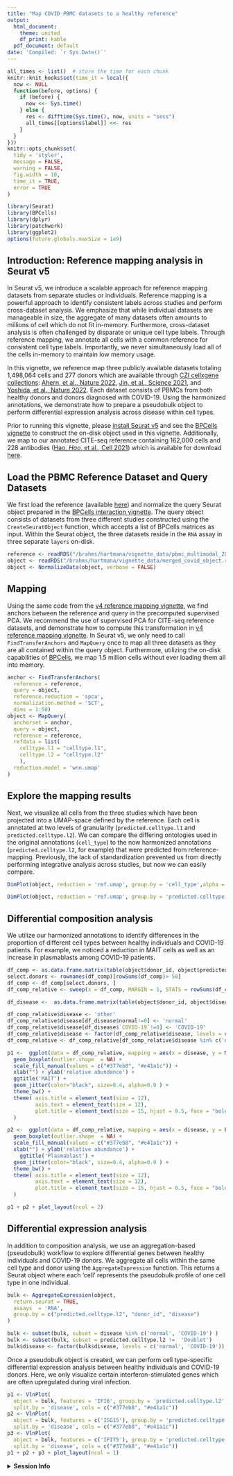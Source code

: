 ```yaml
---
title: "Map COVID PBMC datasets to a healthy reference"
output:
  html_document:
    theme: united
    df_print: kable
  pdf_document: default
date: 'Compiled: `r Sys.Date()`'
---
```



```r
all_times <- list()  # store the time for each chunk
knitr::knit_hooks$set(time_it = local({
  now <- NULL
  function(before, options) {
    if (before) {
      now <<- Sys.time()
    } else {
      res <- difftime(Sys.time(), now, units = "secs")
      all_times[[options$label]] <<- res
    }
  }
}))
knitr::opts_chunk$set(
  tidy = 'styler',
  message = FALSE,
  warning = FALSE,
  fig.width = 10,
  time_it = TRUE,
  error = TRUE
)
```

```r
library(Seurat)
library(BPCells)
library(dplyr)
library(patchwork)
library(ggplot2)
options(future.globals.maxSize = 1e9)
```


## Introduction: Reference mapping analysis in Seurat v5

In Seurat v5, we introduce a scalable approach for reference mapping datasets from separate studies or individuals. Reference mapping is a powerful approach to identify consistent labels across studies and perform cross-dataset analysis. We emphasize that while individual datasets are manageable in size, the aggregate of many datasets often amounts to millions of cell which do not fit in-memory. Furthermore, cross-dataset analysis is often challenged by disparate or unique cell type labels. Through reference mapping, we annotate all cells with a common reference for consistent cell type labels. Importantly, we never simultaneously load all of the cells in-memory to maintain low memory usage.
 
In this vignette, we reference map three publicly available datasets totaling 1,498,064 cells and 277 donors which are available through [CZI cellxgene collections](https://cellxgene.cziscience.com/collections): [Ahern, et al., Nature 2022](https://cellxgene.cziscience.com/collections/8f126edf-5405-4731-8374-b5ce11f53e82), [Jin, et al., Science 2021](https://cellxgene.cziscience.com/collections/b9fc3d70-5a72-4479-a046-c2cc1ab19efc), and [Yoshida, et al., Nature 2022](https://cellxgene.cziscience.com/collections/03f821b4-87be-4ff4-b65a-b5fc00061da7). Each dataset consists of PBMCs from both healthy donors and donors diagnosed with COVID-19. Using the harmonized annotations, we demonstrate how to prepare a pseudobulk object to perform differential expression analysis across disease within cell types.

Prior to running this vignette, please [install Seurat v5](install.html) and see the [BPCells vignette](seurat5_bpcells_interaction_vignette.html) to construct the on-disk object used in this vignette. Additionally, we map to our annotated CITE-seq reference containing 162,000 cells and 228 antibodies ([Hao*, Hao*, et al., Cell 2021](https://doi.org/10.1016/j.cell.2021.04.048)) which is available for download [here](https://zenodo.org/record/7779017#.ZCMojezMJqs).

## Load the PBMC Reference Dataset and Query Datasets
We first load the reference (available [here](https://zenodo.org/record/7779017#.ZCMojezMJqs)) and normalize the query Seurat object prepared in the [BPCells interaction vignette](seurat5_bpcells_interaction_vignette.html). The query object consists of datasets from three different studies constructed using the `CreateSeuratObject` function, which accepts a list of BPCells matrices as input. Within the Seurat object, the three datasets reside in the `RNA` assay in three separate `layers` on-disk.


```r
reference <- readRDS("/brahms/hartmana/vignette_data/pbmc_multimodal_2023.rds")
object <- readRDS("/brahms/hartmana/vignette_data/merged_covid_object.rds")
object <- NormalizeData(object, verbose = FALSE)
```

## Mapping
Using the same code from the [v4 reference mapping vignette](articles/multimodal_reference_mapping.html), we find anchors between the reference and query in the precomputed supervised PCA. We recommend the use of supervised PCA for CITE-seq reference datasets, and demonstrate how to compute this transformation in [v4 reference mapping vignette](articles/multimodal_reference_mapping.html). In Seurat v5, we only need to call `FindTransferAnchors` and `MapQuery` once to map all three datasets as they are all contained within the query object. Furthermore, utilizing the on-disk capabilities of [BPCells](https://github.com/bnprks/BPCells), we map 1.5 million cells without ever loading them all into memory.  

```r
anchor <- FindTransferAnchors(
  reference = reference,
  query = object,
  reference.reduction = 'spca',
  normalization.method = 'SCT',
  dims = 1:50)
object <- MapQuery(
  anchorset = anchor,
  query = object,
  reference = reference,
  refdata = list(
    celltype.l1 = "celltype.l1",
    celltype.l2 = "celltype.l2"
    ),
  reduction.model = 'wnn.umap'
)
```

## Explore the mapping results
Next, we visualize all cells from the three studies which have been projected into a UMAP-space defined by the reference. Each cell is annotated at two levels of granularity (`predicted.celltype.l1` and `predicted.celltype.l2`). We can compare the differing ontologies used in the original annotations (`cell_type`) to the now harmonized annotations (`predicted.celltype.l2`, for example) that were predicted from reference-mapping. Previously, the lack of standardization prevented us from directly performing integrative analysis across studies, but now we can easily compare.

```r
DimPlot(object, reduction = 'ref.umap', group.by = 'cell_type',alpha = 0.1, label = TRUE, split.by = 'publication', ncol = 3,  label.size = 3) + NoLegend()
```
```r
DimPlot(object, reduction = 'ref.umap', group.by = 'predicted.celltype.l2',alpha = 0.1, label = TRUE, split.by = 'publication', ncol = 3,  label.size = 3) + NoLegend()
```

## Differential composition analysis
We utilize our harmonized annotations to identify differences in the proportion of different cell types between healthy individuals and COVID-19 patients. For example, we noticed a reduction in MAIT cells as well as an increase in plasmablasts among COVID-19 patients.

```r
df_comp <- as.data.frame.matrix(table(object$donor_id, object$predicted.celltype.l2))
select.donors <- rownames(df_comp)[rowSums(df_comp)> 50]
df_comp <- df_comp[select.donors, ]
df_comp_relative <- sweep(x = df_comp, MARGIN = 1, STATS = rowSums(df_comp), FUN = '/')

df_disease <-  as.data.frame.matrix(table(object$donor_id, object$disease))[select.donors, ]

df_comp_relative$disease <- 'other'
df_comp_relative$disease[df_disease$normal!=0] <- 'normal'
df_comp_relative$disease[df_disease$`COVID-19`!=0] <- 'COVID-19'
df_comp_relative$disease <- factor(df_comp_relative$disease, levels = c('normal','COVID-19','other'))
df_comp_relative <- df_comp_relative[df_comp_relative$disease %in% c('normal','COVID-19'),]
```

```r
p1 <-  ggplot(data = df_comp_relative, mapping = aes(x = disease, y = MAIT, fill = disease)) +  
  geom_boxplot(outlier.shape  = NA) +
  scale_fill_manual(values = c("#377eb8", "#e41a1c")) +
  xlab("") + ylab('relative abundance') +
  ggtitle('MAIT') +
  geom_jitter(color="black", size=0.4, alpha=0.9 ) +
  theme_bw() +
  theme( axis.title = element_text(size = 12),
         axis.text = element_text(size = 12),
         plot.title = element_text(size = 15, hjust = 0.5, face = "bold")
  )

p2 <-  ggplot(data = df_comp_relative, mapping = aes(x = disease, y = Plasmablast, fill = disease)) +  
  geom_boxplot(outlier.shape  = NA) +
  scale_fill_manual(values = c("#377eb8", "#e41a1c")) +
  xlab("") + ylab('relative abundance') +
    ggtitle('Plasmablast') +
  geom_jitter(color="black", size=0.4, alpha=0.9 ) +
  theme_bw() +
  theme( axis.title = element_text(size = 12),
         axis.text = element_text(size = 12),
         plot.title = element_text(size = 15, hjust = 0.5, face = "bold")
  )

p1 + p2 + plot_layout(ncol = 2)
```

## Differential expression analysis
In addition to composition analysis, we use an aggregation-based (pseudobulk) workflow to explore differential genes between healthy individuals and COVID-19 donors. We aggregate all cells within the same cell type and donor using the `AggregateExpression` function. This returns a Seurat object where each ‘cell’ represents the pseudobulk profile of one cell type in one individual.

```r
bulk <- AggregateExpression(object,
  return.seurat = TRUE,
  assays  = 'RNA',
  group.by = c("predicted.celltype.l2", "donor_id", "disease")
)
```

```r
bulk <- subset(bulk, subset = disease %in% c('normal', 'COVID-19') )
bulk <- subset(bulk, subset = predicted.celltype.l2 !=  'Doublet')
bulk$disease <- factor(bulk$disease, levels = c('normal', 'COVID-19'))
```

Once a pseudobulk object is created, we can perform cell type-specific differential expression analysis between healthy individuals and COVID-19 donors. Here, we only visualize certain interferon-stimulated genes which are often upregulated during viral infection.

```r
p1 <- VlnPlot(
  object = bulk, features = 'IFI6', group.by = 'predicted.celltype.l2',
  split.by = 'disease', cols = c("#377eb8", "#e41a1c"))
p2 <- VlnPlot(
  object = bulk, features = c('ISG15'), group.by = 'predicted.celltype.l2',
  split.by = 'disease', cols = c("#377eb8", "#e41a1c"))
p3 <- VlnPlot(
  object = bulk, features = c('IFIT5'), group.by = 'predicted.celltype.l2',
  split.by = 'disease', cols = c("#377eb8", "#e41a1c"))
p1 + p2 + p3 + plot_layout(ncol = 1)
```

<details>
  <summary>**Session Info**</summary>
```r
sessionInfo()
```
</details>
